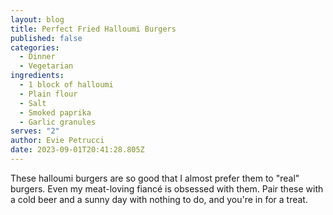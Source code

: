 ```yaml
---
layout: blog
title: Perfect Fried Halloumi Burgers
published: false
categories:
  - Dinner
  - Vegetarian
ingredients:
  - 1 block of halloumi
  - Plain flour
  - Salt
  - Smoked paprika
  - Garlic granules
serves: "2"
author: Evie Petrucci
date: 2023-09-01T20:41:28.805Z
---
```

These halloumi burgers are so good that I almost prefer  them to "real" burgers. Even my meat-loving fiancé is obsessed with them. Pair these with a cold beer and a sunny day with nothing to do, and you're in for a treat.
